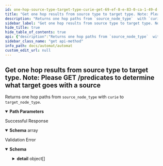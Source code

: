 ```yaml
---
id: one-hop-source-type-target-type-curie-get-69-ef-8-e-83-0-ca-1-49-d-6-9-b-88-af-5-f-8-a-508-d-9-d
title: "Get one hop results from source type to target type. Note: Please GET /predicates to determine what target goes with a source"
description: "Returns one hop paths from `source_node_type`  with `curie` to `target_node_type`."
sidebar_label: "Get one hop results from source type to target type. Note: Please GET /predicates to determine what target goes with a source"
hide_title: true
hide_table_of_contents: true
api: {"description":"Returns one hop paths from `source_node_type`  with `curie` to `target_node_type`.","operationId":"one_hop__source_type___target_type___curie__get-69ef8e83-0ca1-49d6-9b88-af5f8a508d9d","parameters":[{"required":true,"schema":{"title":"Source Type","type":"string"},"name":"source_type","in":"path"},{"required":true,"schema":{"title":"Target Type","type":"string"},"name":"target_type","in":"path"},{"required":true,"schema":{"title":"Curie","type":"string"},"name":"curie","in":"path"}],"responses":{"200":{"description":"Successful Response","content":{"application/json":{"schema":{"title":"Response One Hop  Source Type   Target Type   Curie  Get","type":"array","items":{}}}}},"422":{"description":"Validation Error","content":{"application/json":{"schema":{"title":"HTTPValidationError","type":"object","properties":{"detail":{"title":"Detail","type":"array","items":{"title":"ValidationError","required":["loc","msg","type"],"type":"object","properties":{"loc":{"title":"Location","type":"array","items":{"anyOf":[{"type":"string"},{"type":"integer"}]}},"msg":{"title":"Message","type":"string"},"type":{"title":"Error Type","type":"string"}}}}}}}}}},"tags":["gtopdb"],"method":"get","path":"/gtopdb/{source_type}/{target_type}/{curie}","servers":[{"url":"https://automat.renci.org"}],"info":{"title":"Automat","version":"2.0","termsOfService":"http://loading"},"postman":{"name":"Get one hop results from source type to target type. Note: Please GET /predicates to determine what target goes with a source","description":{"content":"Returns one hop paths from `source_node_type`  with `curie` to `target_node_type`.","type":"text/plain"},"url":{"path":["gtopdb",":source_type",":target_type",":curie"],"host":["{{baseUrl}}"],"query":[],"variable":[{"disabled":false,"description":{"content":"(Required) ","type":"text/plain"},"type":"any","value":"","key":"source_type"},{"disabled":false,"description":{"content":"(Required) ","type":"text/plain"},"type":"any","value":"","key":"target_type"},{"disabled":false,"description":{"content":"(Required) ","type":"text/plain"},"type":"any","value":"","key":"curie"}]},"header":[{"key":"Accept","value":"application/json"}],"method":"GET"}}
sidebar_class_name: "get api-method"
info_path: docs/automat/automat
custom_edit_url: null
---
```



## Get one hop results from source type to target type. Note: Please GET /predicates to determine what target goes with a source



Returns one hop paths from `source_node_type`  with `curie` to `target_node_type`.

<details style={{"marginBottom":"1rem"}} data-collapsed={false} open={true}><summary style={{}}><strong>Path Parameters</strong></summary><div><ul><ParamsItem className={"paramsItem"} param={{"required":true,"schema":{"title":"Source Type","type":"string"},"name":"source_type","in":"path"}}></ParamsItem><ParamsItem className={"paramsItem"} param={{"required":true,"schema":{"title":"Target Type","type":"string"},"name":"target_type","in":"path"}}></ParamsItem><ParamsItem className={"paramsItem"} param={{"required":true,"schema":{"title":"Curie","type":"string"},"name":"curie","in":"path"}}></ParamsItem></ul></div></details><div><ApiTabs><TabItem label={"200"} value={"200"}><div>

Successful Response

</div><div><MimeTabs schemaType={"response"}><TabItem label={"application/json"} value={"application/json"}><SchemaTabs><TabItem label={"Schema"} value={"Schema"}><details style={{}} data-collapsed={false} open={true}><summary style={{"textAlign":"left"}}><strong>Schema</strong><span style={{"opacity":"0.6"}}> array</span></summary><div style={{"textAlign":"left","marginLeft":"1rem"}}></div><ul style={{"marginLeft":"1rem"}}></ul></details></TabItem><TabItem label={"Example (from schema)"} value={"Example (from schema)"}><ResponseSamples responseExample={"[\n  null\n]"} language={"json"}></ResponseSamples></TabItem></SchemaTabs></TabItem></MimeTabs></div></TabItem><TabItem label={"422"} value={"422"}><div>

Validation Error

</div><div><MimeTabs schemaType={"response"}><TabItem label={"application/json"} value={"application/json"}><SchemaTabs><TabItem label={"Schema"} value={"Schema"}><details style={{}} data-collapsed={false} open={true}><summary style={{"textAlign":"left"}}><strong>Schema</strong></summary><div style={{"textAlign":"left","marginLeft":"1rem"}}></div><ul style={{"marginLeft":"1rem"}}><SchemaItem collapsible={true} className={"schemaItem"}><details style={{}}><summary style={{}}><strong>detail</strong><span style={{"opacity":"0.6"}}> object[]</span></summary><div style={{"marginLeft":"1rem"}}><SchemaItem collapsible={true} className={"schemaItem"}><details style={{}}><summary style={{}}><strong>loc</strong><span style={{"opacity":"0.6"}}> object[]</span></summary><div style={{"marginLeft":"1rem"}}><div><div><span className={"badge badge--info"}>anyOf</span><SchemaTabs><TabItem label={"MOD1"} value={"0-item-properties"}><li><div><strong>string</strong></div></li></TabItem><TabItem label={"MOD2"} value={"1-item-properties"}><li><div><strong>integer</strong></div></li></TabItem></SchemaTabs></div></div></div></details></SchemaItem><SchemaItem collapsible={false} name={"msg"} required={false} deprecated={undefined} schemaDescription={undefined} schemaName={"Message"} qualifierMessage={undefined} defaultValue={undefined}></SchemaItem><SchemaItem collapsible={false} name={"type"} required={false} deprecated={undefined} schemaDescription={undefined} schemaName={"Error Type"} qualifierMessage={undefined} defaultValue={undefined}></SchemaItem></div></details></SchemaItem></ul></details></TabItem><TabItem label={"Example (from schema)"} value={"Example (from schema)"}><ResponseSamples responseExample={"{\n  \"detail\": [\n    {\n      \"loc\": [\n        \"string\",\n        0\n      ],\n      \"msg\": \"string\",\n      \"type\": \"string\"\n    }\n  ]\n}"} language={"json"}></ResponseSamples></TabItem></SchemaTabs></TabItem></MimeTabs></div></TabItem></ApiTabs></div>
      